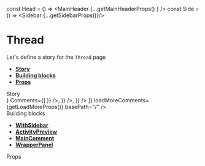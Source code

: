 const Head = () => <MainHeader {...getMainHeaderProps() } />
const Side = () => <Sidebar {...getSidebarProps()}/>


<Meta title="Pages|Thread" component={Thread}/>


# Thread
Let's define a story for the `Thread` page

- **[Story](#story)**
- **[Building blocks](#modules)**
- **[Props](#props)**

<div id="story">Story</div>

<Preview>
  <Story name="Thread page">
    <WithSidebar 
      HeaderBox={Head}
      SidebarBox={Side}>
        <Thread 
        isCommunityContext={true}
        communityId="/"
        communityIcon="https://pbs.twimg.com/profile_images/458816335900733440/lQx_HLvS.png"
        communityName="MoodleNet devs" 
        MainThread={ <MainComment {...MainCommentPreviewProps()} />}
        Comments={[
            <ActivityPreview {...activityPreviewProps('Created a comment', <Comment {...CommentPreviewProps() }/>)} />,
            <ActivityPreview {...activityPreviewProps('Created a comment', <Comment {...CommentPreviewProps() }/>)} />,
            <ActivityPreview {...activityPreviewProps('Created a comment', <Comment {...CommentPreviewProps() }/>)} />
        ]}
        loadMoreComments={getLoadMoreProps()}
        basePath="/"
        />
    </WithSidebar>
  </Story>
</Preview>

<div id="modules">Building blocks</div>

- **[WithSidebar](#)**
- **[ActivityPreview](#)**
- **[MainComment](#)**
- **[WrapperPanel](#)**

<div id="props">Props</div>

<Props of={Thread} />